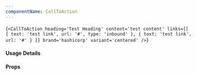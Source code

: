 ```yaml
---
componentName: CallToAction
---
```


<LiveComponent>{`<CallToAction
  heading='Test Heading'
  content='test content'
  links={[
    { text: 'test link', url: '#', type: 'inbound' },
    { text: 'test link', url: '#' }
  ]}
  brand='hashicorp'
  variant='centered'
/>`}</LiveComponent>

#### Usage Details

<UsageDetails packageName="@hashicorp/react-call-to-action" />

#### Props

<PropsTable props={componentProps} />
